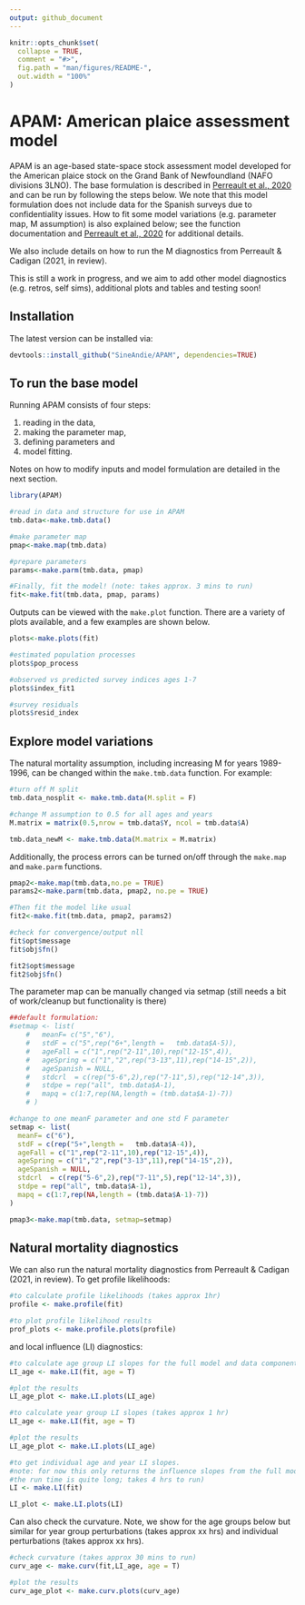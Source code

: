 ```yaml
---
output: github_document
---
```


<!-- README.md is generated from README.Rmd. Please edit that file -->

```r
knitr::opts_chunk$set(
  collapse = TRUE,
  comment = "#>",
  fig.path = "man/figures/README-",
  out.width = "100%"
)
```

# APAM: American plaice assessment model

<!-- badges: start -->
<!-- badges: end -->

APAM is an age-based state-space stock assessment model developed for the American plaice stock on the Grand Bank of Newfoundland (NAFO divisions 3LNO). The base formulation is described in [Perreault et al., 2020](https://journal.nafo.int/dnn/Volumes/Articles/ID/654/A-state-space-stock-assessment-model-for-American-plaice-on-the-Grand-Bank-of-Newfoundland) and can be run by following the steps below. We note that this model formulation does not include data for the Spanish surveys due to confidentiality issues. How to fit some model variations (e.g. parameter map, M assumption) is also explained below; see the function documentation and [Perreault et al., 2020](https://journal.nafo.int/dnn/Volumes/Articles/ID/654/A-state-space-stock-assessment-model-for-American-plaice-on-the-Grand-Bank-of-Newfoundland) for additional details.

We also include details on how to run the M diagnostics from Perreault & Cadigan (2021, in review). 

This is still a work in progress, and we aim to add other model diagnostics (e.g. retros, self sims), additional plots and tables and testing soon! 

## Installation

The latest version can be installed via:

``` r
devtools::install_github("SineAndie/APAM", dependencies=TRUE)
```

## To run the base model
Running APAM consists of four steps: 

  1) reading in the data, 
  2) making the parameter map, 
  3) defining parameters and 
  4) model fitting.  

Notes on how to modify inputs and model formulation are detailed in the next section.
```r
library(APAM)
```

```r
#read in data and structure for use in APAM
tmb.data<-make.tmb.data()

#make parameter map 
pmap<-make.map(tmb.data)

#prepare parameters
params<-make.parm(tmb.data, pmap)

#Finally, fit the model! (note: takes approx. 3 mins to run)
fit<-make.fit(tmb.data, pmap, params)

```
Outputs can be viewed with the `make.plot` function. There are a variety of plots available, and a few examples are shown below.
```r
plots<-make.plots(fit)

#estimated population processes
plots$pop_process
```

```r

#observed vs predicted survey indices ages 1-7
plots$index_fit1
```

```r
#survey residuals
plots$resid_index
```


## Explore model variations

The natural mortality assumption, including increasing M for years 1989-1996, can be changed 
within the `make.tmb.data` function. For example: 
```r
#turn off M split 
tmb.data_nosplit <- make.tmb.data(M.split = F) 

#change M assumption to 0.5 for all ages and years
M.matrix = matrix(0.5,nrow = tmb.data$Y, ncol = tmb.data$A)

tmb.data_newM <- make.tmb.data(M.matrix = M.matrix) 

```

Additionally, the process errors can be turned on/off through the `make.map` and `make.parm` functions.

```r
pmap2<-make.map(tmb.data,no.pe = TRUE)
params2<-make.parm(tmb.data, pmap2, no.pe = TRUE)

#Then fit the model like usual
fit2<-make.fit(tmb.data, pmap2, params2)

#check for convergence/output nll 
fit$opt$message
fit$obj$fn()

fit2$opt$message
fit2$obj$fn()
```
The parameter map can be manually changed via setmap (still needs a bit of work/cleanup but functionality is there)
```r
##default formulation: 
#setmap <- list(
    #   meanF= c("5","6"),
    #   stdF = c("5",rep("6+",length =   tmb.data$A-5)),
    #   ageFall = c("1",rep("2-11",10),rep("12-15",4)),
    #   ageSpring = c("1","2",rep("3-13",11),rep("14-15",2)),
    #   ageSpanish = NULL,
    #   stdcrl  = c(rep("5-6",2),rep("7-11",5),rep("12-14",3)),
    #   stdpe = rep("all", tmb.data$A-1),
    #   mapq = c(1:7,rep(NA,length = (tmb.data$A-1)-7))
    # )

#change to one meanF parameter and one std F parameter
setmap <- list(
  meanF= c("6"),
  stdF = c(rep("5+",length =   tmb.data$A-4)),
  ageFall = c("1",rep("2-11",10),rep("12-15",4)),
  ageSpring = c("1","2",rep("3-13",11),rep("14-15",2)),
  ageSpanish = NULL,
  stdcrl  = c(rep("5-6",2),rep("7-11",5),rep("12-14",3)),
  stdpe = rep("all", tmb.data$A-1),
  mapq = c(1:7,rep(NA,length = (tmb.data$A-1)-7))
)

pmap3<-make.map(tmb.data, setmap=setmap)

```


## Natural mortality diagnostics

We can also run the natural mortality diagnostics from Perreault & Cadigan (2021, in review). To get profile likelihoods:
```r
#to calculate profile likelihoods (takes approx 1hr)
profile <- make.profile(fit)

#to plot profile likelihood results 
prof_plots <- make.profile.plots(profile)
```

and local influence (LI) diagnostics:
```r
#to calculate age group LI slopes for the full model and data components (takes approx 15 mins)
LI_age <- make.LI(fit, age = T)

#plot the results
LI_age_plot <- make.LI.plots(LI_age)

#to calculate year group LI slopes (takes approx 1 hr)
LI_age <- make.LI(fit, age = T)

#plot the results
LI_age_plot <- make.LI.plots(LI_age)

#to get individual age and year LI slopes.
#note: for now this only returns the influence slopes from the full model fit (not data components since 
#the run time is quite long; takes 4 hrs to run)
LI <- make.LI(fit)

LI_plot <- make.LI.plots(LI)

```
Can also check the curvature. Note, we show for the age groups below but similar for year group perturbations (takes approx xx hrs) and individual perturbations (takes approx xx hrs).
```r
#check curvature (takes approx 30 mins to run)
curv_age <- make.curv(fit,LI_age, age = T)

#plot the results
curv_age_plot <- make.curv.plots(curv_age)

```
